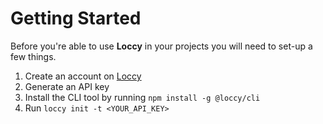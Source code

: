 # Getting Started

Before you're able to use **Loccy** in your projects you will need to set-up a few things.

1. Create an account on [Loccy](https://www.loccy.app)
2. Generate an API key
3. Install the CLI tool by running `npm install -g @loccy/cli`
4. Run `loccy init -t <YOUR_API_KEY>`
